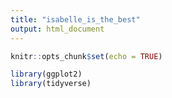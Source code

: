 ```yaml
---
title: "isabelle_is_the_best"
output: html_document
---
```


```r
knitr::opts_chunk$set(echo = TRUE)
```

```R

library(ggplot2)
library(tidyverse)
```